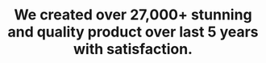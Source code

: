 ---
title: "We created over <span>27,000+</span> stunning and quality product over last 5 years with satisfaction."
sub_title: "Over <span>150,0000 client</span>"
image: "/assets/imgs/about/main/imgs-s-5.jpg"
video: "/assets/video/video.mp4"
award_img: "/assets/imgs/about/main/img-r-88.png"
action:
  enable: true
  icon: "/assets/imgs/icon/icon-s-35.png"
  text: "Fledger Apps"
people:
  - "/assets/imgs/about/main/img-s-2.jpg"
  - "/assets/imgs/about/main/img-s-3.jpg"
  - "/assets/imgs/about/main/img-s-4.jpg"
shape1_video: "/assets/imgs/shape/shape-r-21.png"
shape2_video: "/assets/imgs/icon/icon-r-33.png"
---